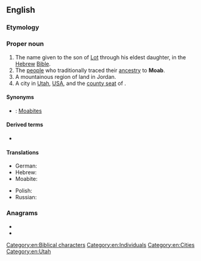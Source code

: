 {{also|MOAB}}
==English==
{{wikipedia}}

===Etymology===
{{rfe|lang=en}}

===Proper noun===
{{en-proper noun}}

# The name given to the son of [[Lot]] through his eldest daughter, in the [[Hebrew]] [[Bible]].
# The [[people]] who traditionally traced their [[ancestry]] to '''Moab'''.
# A mountainous region of land in Jordan.
# A city in [[Utah]], [[USA]], and the [[county seat]] of {{l|en|Grand County}}.

====Synonyms====
* {{qualifier|nation descended from Moab}}: [[Moabite]]s

====Derived terms====
* {{l|en|Moabite}}

====Translations====
{{trans-top}}
* German: {{t|de|Moab}}
* Hebrew: {{t|he|מוֹאָב|sc=Hebr}}
* Moabite: {{t|obm|𐤌𐤀𐤁}}
{{trans-mid}}
* Polish: {{t+|pl|Moab|m}}
* Russian: {{t+|ru|Моа́в|m}}
{{trans-bottom}}

===Anagrams===
* {{l|en|ambo}}
* {{l|en|boma}}

[[Category:en:Biblical characters]]
[[Category:en:Individuals]]
[[Category:en:Cities]]
[[Category:en:Utah]]